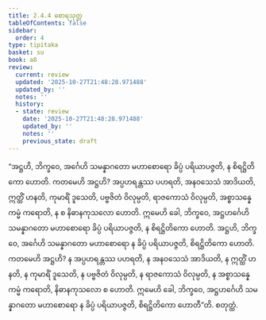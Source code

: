 ```yaml
---
title: 2.4.4 စောရသုတ္တ
tableOfContents: false
sidebar:
  order: 4
type: tipitaka
basket: su
book: a8
review:
  current: review
  updated: '2025-10-27T21:48:28.971488'
  updated_by: ''
  notes: ''
  history:
  - state: review
    date: '2025-10-27T21:48:28.971488'
    updated_by: ''
    notes: ''
    previous_state: draft
---
```



<ReviewStatus review={frontmatter.review} showDetails={true} />

<HypothesisAnnotation frontmatter={frontmatter} />

<DynamicBreadcrumb />

<Division number="84" book="a8" e="ch" v="17" p="153">

<Paragraph number="817" book="a8">
“အဋ္ဌဟိ, ဘိက္ခဝေ, အင်္ဂေဟိ သမန္နာဂတော မဟာစောရော ခိပ္ပံ ပရိယာပဇ္ဇတိ, န စိရဋ္ဌိတိကော ဟောတိ. ကတမေဟိ အဋ္ဌဟိ? အပ္ပဟရန္တဿ ပဟရတိ, အနဝသေသံ အာဒိယတိ, ဣတ္ထိံ ဟနတိ, ကုမာရိံ ဒူသေတိ, ပဗ္ဗဇိတံ ဝိလုမ္ပတိ, ရာဇကောသံ ဝိလုမ္ပတိ, အစ္စာသန္နေ ကမ္မံ ကရောတိ, န စ နိဓာနကုသလော ဟောတိ. ဣမေဟိ ခေါ, ဘိက္ခဝေ, အဋ္ဌဟင်္ဂေဟိ သမန္နာဂတော မဟာစောရော ခိပ္ပံ ပရိယာပဇ္ဇတိ, န စိရဋ္ဌိတိကော ဟောတိ.
</Paragraph>

<Paragraph number="818" book="a8">
အဋ္ဌဟိ, ဘိက္ခဝေ, အင်္ဂေဟိ သမန္နာဂတော မဟာစောရော န ခိပ္ပံ ပရိယာပဇ္ဇတိ, စိရဋ္ဌိတိကော ဟောတိ. ကတမေဟိ အဋ္ဌဟိ? န အပ္ပဟရန္တဿ ပဟရတိ, န အနဝသေသံ အာဒိယတိ, န ဣတ္ထိံ ဟနတိ, န ကုမာရိံ ဒူသေတိ, န ပဗ္ဗဇိတံ ဝိလုမ္ပတိ, န ရာဇကောသံ ဝိလုမ္ပတိ, န အစ္စာသန္နေ ကမ္မံ ကရောတိ, နိဓာနကုသလော စ ဟောတိ. ဣမေဟိ ခေါ, ဘိက္ခဝေ, အဋ္ဌဟင်္ဂေဟိ သမန္နာဂတော မဟာစောရော န ခိပ္ပံ ပရိယာပဇ္ဇတိ, စိရဋ္ဌိတိကော ဟောတီ”တိ.

</Paragraph>
</Division>

<Paragraph number="819" type="center" book="a8">
စတုတ္ထံ.
</Paragraph>